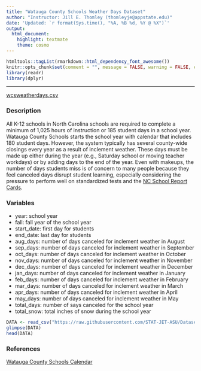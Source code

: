 ```yaml
---
title: "Watauga County Schools Weather Days Dataset"
author: "Instructor: Jill E. Thomley (thomleyje@appstate.edu)"
date: 'Updated: `r format(Sys.time(), "%A, %B %d, %Y @ %X")`'
output: 
  html_document: 
    highlight: textmate
    theme: cosmo
---
```


```r
htmltools::tagList(rmarkdown::html_dependency_font_awesome())
knitr::opts_chunk$set(comment = "", message = FALSE, warning = FALSE, echo = FALSE)
library(readr)
library(dplyr)
```

<hr>

<i class="fas fa-database"></i> [wcsweatherdays.csv](https://raw.githubusercontent.com/STAT-JET-ASU/Datasets/master/Instructor/wcsweatherdays.csv)


### Description

All K-12 schools in North Carolina schools are required to complete a minimum of 1,025 hours of instruction or 185 student days in a school year. Watauga County Schools starts the school year with calendar that includes 180 student days. However, the system typically has several county-wide closings every year as a result of inclement weather. These days must be made up either during the year (e.g., Saturday school or moving teacher workdays) or by adding days to the end of the year. Even with makeups, the number of days students miss is of concern to many people because they feel canceled days disrupt student learning, especially considering the pressure to perform well on standardized tests and the [NC School Report Cards](https://ncreportcards.ondemand.sas.com/src/?county=Watauga).


### Variables

* year: school year
* fall: fall year of the school year
* start_date: first day for students
* end_date: last day for students
* aug_days: number of days canceled for inclement weather in August
* sep_days: number of days canceled for inclement weather in September
* oct_days: number of days canceled for inclement weather in October
* nov_days: number of days canceled for inclement weather in November
* dec_days: number of days canceled for inclement weather in December
* jan_days: number of days canceled for inclement weather in January
* feb_days: number of days canceled for inclement weather in February
* mar_days: number of days canceled for inclement weather in March
* apr_days: number of days canceled for inclement weather in April
* may_days: number of days canceled for inclement weather in May
* total_days: number of says canceled for the school year
* total_snow: total inches of snow during the school year

```r
DATA <- read_csv("https://raw.githubusercontent.com/STAT-JET-ASU/Datasets/master/Instructor/wcsweatherdays.csv")
glimpse(DATA)
head(DATA)
```


### References

[Watauga County Schools Calendar](https://www.wataugaschools.org/domain/886)
